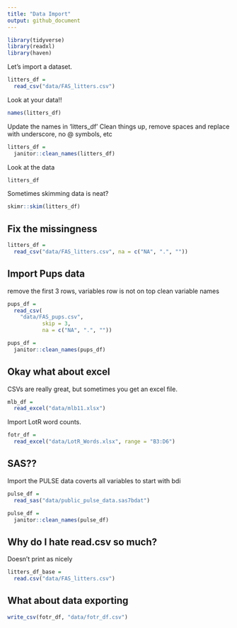 ```yaml
---
title: "Data Import"
output: github_document
---
```


```r
library(tidyverse)
library(readxl)
library(haven)
```

Let's import a dataset.

```r
litters_df = 
  read_csv("data/FAS_litters.csv")
```
Look at your data!!

```r
names(litters_df)
```


Update the names in 'litters_df'
Clean things up, remove spaces and replace with underscore, no @ symbols, etc
```r
litters_df = 
  janitor::clean_names(litters_df)
```


Look at the data

```r
litters_df
```

Sometimes skimming data is neat?

```r
skimr::skim(litters_df)
```

## Fix the missingness

```r
litters_df = 
  read_csv("data/FAS_litters.csv", na = c("NA", ".", ""))
```


## Import Pups data
remove the first 3 rows, variables row is not on top
clean variable names
```r
pups_df = 
  read_csv(
    "data/FAS_pups.csv", 
           skip = 3, 
           na = c("NA", ".", ""))

pups_df = 
  janitor::clean_names(pups_df)

```

## Okay what about excel

CSVs are really great, but sometimes you get an excel file.

```r
mlb_df = 
  read_excel("data/mlb11.xlsx")
```


Import LotR word counts.

```r
fotr_df =
  read_excel("data/LotR_Words.xlsx", range = "B3:D6")
```


## SAS??

Import the PULSE data
coverts all variables to start with bdi
```r
pulse_df = 
  read_sas("data/public_pulse_data.sas7bdat")

pulse_df = 
  janitor::clean_names(pulse_df)

```


## Why do I hate read.csv so much?
Doesn't print as nicely
```r
litters_df_base = 
  read.csv("data/FAS_litters.csv")
```


## What about data exporting

```r
write_csv(fotr_df, "data/fotr_df.csv")
```








